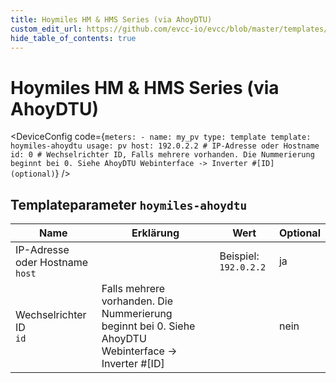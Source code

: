 ```yaml
---
title: Hoymiles HM & HMS Series (via AhoyDTU)
custom_edit_url: https://github.com/evcc-io/evcc/blob/master/templates/definition/meter/hoymiles-ahoydtu.yaml
hide_table_of_contents: true
---
```



# Hoymiles HM & HMS Series (via AhoyDTU)

<div className="device-detail-container">
  <div className="device-detail-content">
    <DeviceFeatures features="" />

<DeviceConfig code={`meters:
    - name: my_pv
      type: template
      template: hoymiles-ahoydtu
      usage: pv
      host: 192.0.2.2 # IP-Adresse oder Hostname
      id: 0 # Wechselrichter ID, Falls mehrere vorhanden. Die Nummerierung beginnt bei 0. Siehe AhoyDTU Webinterface -> Inverter #[ID] (optional)`}  />
  </div>
  <div className="device-detail-icon">
    <evcc-icon
      type="meter"
      name="hoymiles-hm-and-hms-series-via-ahoydtu"
      size="400px"
      alt="Hoymiles HM & HMS Series (via AhoyDTU)"
      className="device-detail-icon-img"
    ></evcc-icon>
  </div>
</div>

## Templateparameter `hoymiles-ahoydtu`

| Name | Erklärung | Wert | Optional |
|-----------|-----------|------|----------|
| IP-Adresse oder Hostname<br/>`host` |  | Beispiel: `192.0.2.2` | ja |
| Wechselrichter ID<br/>`id` | Falls mehrere vorhanden. Die Nummerierung beginnt bei 0. Siehe AhoyDTU Webinterface -> Inverter #\[ID\] |  | nein |

